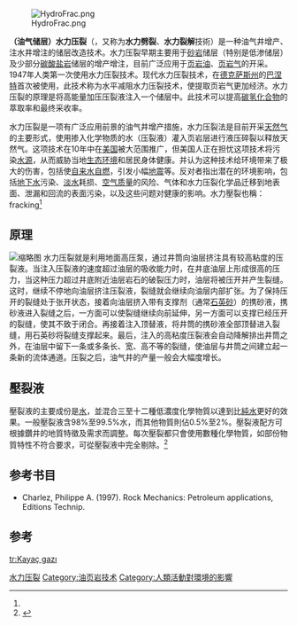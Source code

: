 {{Multiple issues|
{{expert|time=2020-04-11T22:00:00+00:00}}
{{RoughTranslation|||章節}}
{{Expert|time=2021-03-24}}
}}
[[File:HydroFrac.png|right]]

'''（油气储层）水力压裂'''（{{lang-en|Hydraulic fracturing}}，又称为'''水力劈裂'''、'''水力裂解'''技術）是一种油气井增产、注水井增注的储层改造技术。水力压裂早期主要用于[[砂岩|砂岩]]储层（特别是低渗储层）及少部分[[碳酸盐岩|碳酸盐岩]]储层的增产增注，目前广泛应用于[[页岩油|页岩油]]、[[页岩气|页岩气]]的开采。1947年人类第一次使用水力压裂技术。现代水力压裂技术，在[[德克萨斯州|德克萨斯州]]的[[巴涅特|巴涅特]]首次被使用，此技术称为水平减阻水力压裂技术，使提取页岩气更加经济。水力压裂的原理是将高能量加压压裂液注入一个储层中。此技术可以提高[[碳氢化合物|碳氢化合物]]的萃取率和最终采收率。

水力压裂是一项有广泛应用前景的油气井增产措施，水力压裂法是目前开采[[天然气|天然气]]的主要形式，使用掺入化学物质的水（压裂液）灌入页岩层进行液压碎裂以释放天然气。这项技术在10年中在[[美国|美国]]被大范围推广，但美国人正在担忧这项技术将污染[[水源|水源]]，从而威胁当地[[生态环境|生态环境]]和居民身体健康。并认为这种技术给环境带来了极大的伤害，包括使[[自来水|自来水]][[自燃|自燃]]，引发小幅[[地震|地震]]等。反对者指出潜在的环境影响，包括[[地下水|地下水]]污染、[[淡水|淡水]]耗损、[[空气质量|空气质量]]的风险、气体和水力压裂化学品迁移到地表面、泄漏和回流的表面污染，以及这些问题对健康的影响。水力壓裂也稱：fracking<ref name="HeatOnGas"/>

== 原理 ==
[[File:Well_Head_where_fluids_are_injected_into_the_ground.JPG|缩略图]]
水力压裂就是利用地面高压泵，通过井筒向油层挤注具有较高粘度的压裂液。当注入压裂液的速度超过油层的吸收能力时，在井底油层上形成很高的压力，当这种压力超过井底附近油层岩石的破裂压力时，油层将被压开并产生裂缝。这时，继续不停地向油层挤注压裂液，裂缝就会继续向油层内部扩张。为了保持压开的裂缝处于张开状态，接着向油层挤入带有支撑剂（通常[[石英砂|石英砂]]）的携砂液，携砂液进入裂缝之后，一方面可以使裂缝继续向前延伸，另一方面可以支撑已经压开的裂缝，使其不致于闭合。再接着注入顶替液，将井筒的携砂液全部顶替进入裂缝，用石英砂将裂缝支撑起来。最后，注入的高粘度压裂液会自动降解排出井筒之外，在油层中留下一条或多条长、宽、高不等的裂缝，使油层与井筒之间建立起一条新的流体通道。压裂之后，油气井的产量一般会大幅度增长。

== 壓裂液 ==
壓裂液的主要成份是[[水|水]]，並混合三至十二種低濃度化學物質以達到比[[純水|純水]]更好的效果。一般壓裂液含98%至99.5%水，而其他物質則佔0.5%至2%。壓裂液配方可根據鑽井的地質特徵及需求而調整。每次壓裂都只會使用數種化學物質，如部份物質特性不符合要求，可從壓裂液中完全剔除。<ref>{{Cite web |url = http://geology.com/energy/hydraulic-fracturing-fluids/ |title = Hydraulic Fracturing Fluids - Composition and Additives |publisher = Geology.com |language = en |accessdate = 10/12/2014 |quote = Modern Shale Gas Development in the United States by the U.S. Department of Energy |archive-date = 2014-12-10 |archive-url = https://web.archive.org/web/20141210134435/http://geology.com/energy/hydraulic-fracturing-fluids/ |dead-url = no }}</ref>

== 参考书目 ==
* Charlez, Philippe A. (1997). Rock Mechanics: Petroleum applications, Editions Technip.

==参考==
{{reflist|25em|refs=
<ref name="HeatOnGas">{{Cite journal |last=Brown |first=Valerie J. |url=http://www.ncbi.nlm.nih.gov/pmc/articles/PMC1817691/ |title=Industry Issues: Putting the Heat on Gas |date=February 2007 |journal=Environmental Health Perspectives |publisher=US National Institute of Environmental Health Sciences |page=A76 |volume=115 |issue=2 |pmc=1817691 |accessdate=2012-05-01 |pmid=17384744 |doi=10.1289/ehp.115-a76 |archive-date=2020-11-01 |archive-url=https://web.archive.org/web/20201101023319/https://www.ncbi.nlm.nih.gov/pmc/articles/PMC1817691/ |dead-url=no }}</ref>}}

[[Category:水力压裂|]]
[[Category:油页岩技术|Category:油页岩技术]]
[[Category:人類活動對環境的影響|Category:人類活動對環境的影響]]

[[tr:Kayaç_gazı|tr:Kayaç gazı]]